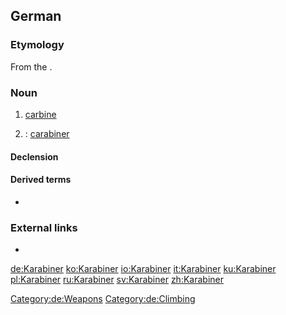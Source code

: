 {{also|karabiner}}
==German==

===Etymology===
From the {{etyl|fr|de}} {{m|fr|carabine}}.

===Noun===
{{de-noun|m|Karabiners|Karabiner}}

# [[carbine]]
# {{non-gloss definition|short for}} {{m|de|Karabinerhaken}}: [[carabiner]]

====Declension====
{{de-decl-noun-m|s|}}

====Derived terms====
* {{l|de|Karabinerhaken}}

===External links===
* {{pedia|lang=de}}

[[Category:de:Weapons]]
[[Category:de:Climbing]]

[[de:Karabiner]]
[[ko:Karabiner]]
[[io:Karabiner]]
[[it:Karabiner]]
[[ku:Karabiner]]
[[pl:Karabiner]]
[[ru:Karabiner]]
[[sv:Karabiner]]
[[zh:Karabiner]]